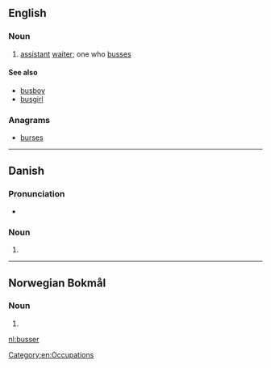 ==English==

===Noun===
{{en-noun}}

# [[assistant]] [[waiter]]; one who [[busses]]

====See also====
* [[busboy]]
* [[busgirl]]

===Anagrams===
* [[burses#English|burses]]

[[Category:en:Occupations]]

----

==Danish==

===Pronunciation===
* {{IPA|/busər/|[ˈb̥usɐ]|lang=da}}

===Noun===
{{head|da|noun form|g=c}}

# {{plural indefinite of|bus|lang=da}}

----

==Norwegian Bokmål==

===Noun===
{{head|nb|noun form|g=m}}

# {{inflection of|buss||indefinite|p|lang=nb}}

[[nl:busser]]
